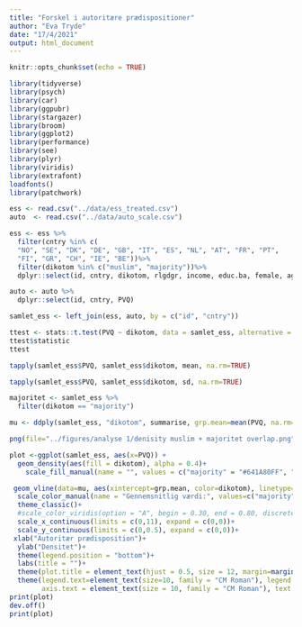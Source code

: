 ---
title: "Forskel i autoritære prædispositioner"
author: "Eva Tryde"
date: "17/4/2021"
output: html_document
---

```{r setup, include=FALSE}
knitr::opts_chunk$set(echo = TRUE)
```

```{r, message=FALSE}
library(tidyverse)
library(psych)
library(car)
library(ggpubr)
library(stargazer)
library(broom)
library(ggplot2)
library(performance)
library(see)
library(plyr)
library(viridis)
library(extrafont)
loadfonts()
library(patchwork)
```


```{r data, message=FALSE}
ess <- read.csv("../data/ess_treated.csv")
auto  <- read.csv("../data/auto_scale.csv")
```

```{r, message=FALSE}
ess <- ess %>%
  filter(cntry %in% c(
  "NO", "SE", "DK", "DE", "GB", "IT", "ES", "NL", "AT", "FR", "PT",
  "FI", "GR", "CH", "IE", "BE"))%>%
  filter(dikotom %in% c("muslim", "majority"))%>%
  dplyr::select(id, cntry, dikotom, rlgdgr, income, educ.ba, female, age, essround, int.year)

auto <- auto %>%
  dplyr::select(id, cntry, PVQ)

samlet_ess <- left_join(ess, auto, by = c("id", "cntry"))
```


```{r}
ttest <- stats::t.test(PVQ ~ dikotom, data = samlet_ess, alternative = "less", var.equal = FALSE)
ttest$statistic
ttest

tapply(samlet_ess$PVQ, samlet_ess$dikotom, mean, na.rm=TRUE)

tapply(samlet_ess$PVQ, samlet_ess$dikotom, sd, na.rm=TRUE)
```


```{r}
majoritet <- samlet_ess %>%
  filter(dikotom == "majority")
```


```{r fig.height=3.5, fig.width=7}
mu <- ddply(samlet_ess, "dikotom", summarise, grp.mean=mean(PVQ, na.rm=TRUE))

png(file="../figures/analyse 1/denisity muslim + majoritet overlap.png", width = 7, height = 3.5, units = "in", res=500)

plot <-ggplot(samlet_ess, aes(x=PVQ)) +
  geom_density(aes(fill = dikotom), alpha = 0.4)+
    scale_fill_manual(name = "", values = c("majority" = "#641A80FF", "muslim" = "#FE9F6DFF"), labels = c("Majoritet", "Muslimsk baggrund"))+

 geom_vline(data=mu, aes(xintercept=grp.mean, color=dikotom), linetype="dashed", size = 1)+
  scale_color_manual(name = "Gennemsnitlig værdi:", values=c("majority" = "black", "muslim" = "blue"), labels = c("Majoritet", "Muslimsk baggrund"))+
  theme_classic()+
  #scale_color_viridis(option = "A", begin = 0.30, end = 0.80, discrete = TRUE)+
  scale_x_continuous(limits = c(0,11), expand = c(0,0))+
  scale_y_continuous(limits = c(0,0.5), expand = c(0,0))+
 xlab("Autoritær prædisposition")+
  ylab("Densitet")+
  theme(legend.position = "bottom")+
  labs(title = "")+
  theme(plot.title = element_text(hjust = 0.5, size = 12, margin=margin(0,0,30,0), family = "CM Roman"))+
  theme(legend.text=element_text(size=10, family = "CM Roman"), legend.title = element_text(size = 10),
        axis.text = element_text(size = 10, family = "CM Roman"), text = element_text(family = "CM Roman"))
print(plot)
dev.off()
print(plot)

```


```{r}

```

